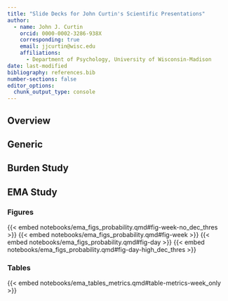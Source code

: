 ```yaml
---
title: "Slide Decks for John Curtin's Scientific Presentations"
author:
  - name: John J. Curtin 
    orcid: 0000-0002-3286-938X
    corresponding: true
    email: jjcurtin@wisc.edu
    affiliations:
      - Department of Psychology, University of Wisconsin-Madison 
date: last-modified
bibliography: references.bib
number-sections: false 
editor_options: 
  chunk_output_type: console
---
```


## Overview 

## Generic


## Burden Study 

## EMA Study 

### Figures
{{< embed notebooks/ema_figs_probability.qmd#fig-week-no_dec_thres >}}
{{< embed notebooks/ema_figs_probability.qmd#fig-week >}}
{{< embed notebooks/ema_figs_probability.qmd#fig-day >}}
{{< embed notebooks/ema_figs_probability.qmd#fig-day-high_dec_thres >}}

### Tables
{{< embed notebooks/ema_tables_metrics.qmd#table-metrics-week_only >}}